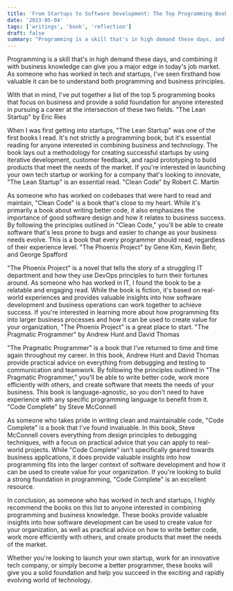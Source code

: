 ```yaml
---
title: 'From Startups to Software Development: The Top Programming Books for Business-Minded Coders'
date: '2023-05-04'
tags: ['writings', 'book', 'reflection']
draft: false
summary: "Programming is a skill that's in high demand these days, and combining it with business knowledge can give..."
---
```


Programming is a skill that's in high demand these days, and combining it with business knowledge can give you a major edge in today's job market. As someone who has worked in tech and startups, I've seen firsthand how valuable it can be to understand both programming and business principles.

With that in mind, I've put together a list of the top 5 programming books that focus on business and provide a solid foundation for anyone interested in pursuing a career at the intersection of these two fields.
"The Lean Startup" by Eric Ries

When I was first getting into startups, "The Lean Startup" was one of the first books I read. It's not strictly a programming book, but it's essential reading for anyone interested in combining business and technology. The book lays out a methodology for creating successful startups by using iterative development, customer feedback, and rapid prototyping to build products that meet the needs of the market. If you're interested in launching your own tech startup or working for a company that's looking to innovate, "The Lean Startup" is an essential read.
"Clean Code" by Robert C. Martin

As someone who has worked on codebases that were hard to read and maintain, "Clean Code" is a book that's close to my heart. While it's primarily a book about writing better code, it also emphasizes the importance of good software design and how it relates to business success. By following the principles outlined in "Clean Code," you'll be able to create software that's less prone to bugs and easier to change as your business needs evolve. This is a book that every programmer should read, regardless of their experience level.
"The Phoenix Project" by Gene Kim, Kevin Behr, and George Spafford

"The Phoenix Project" is a novel that tells the story of a struggling IT department and how they use DevOps principles to turn their fortunes around. As someone who has worked in IT, I found the book to be a relatable and engaging read. While the book is fiction, it's based on real-world experiences and provides valuable insights into how software development and business operations can work together to achieve success. If you're interested in learning more about how programming fits into larger business processes and how it can be used to create value for your organization, "The Phoenix Project" is a great place to start.
"The Pragmatic Programmer" by Andrew Hunt and David Thomas

"The Pragmatic Programmer" is a book that I've returned to time and time again throughout my career. In this book, Andrew Hunt and David Thomas provide practical advice on everything from debugging and testing to communication and teamwork. By following the principles outlined in "The Pragmatic Programmer," you'll be able to write better code, work more efficiently with others, and create software that meets the needs of your business. This book is language-agnostic, so you don't need to have experience with any specific programming language to benefit from it.
"Code Complete" by Steve McConnell

As someone who takes pride in writing clean and maintainable code, "Code Complete" is a book that I've found invaluable. In this book, Steve McConnell covers everything from design principles to debugging techniques, with a focus on practical advice that you can apply to real-world projects. While "Code Complete" isn't specifically geared towards business applications, it does provide valuable insights into how programming fits into the larger context of software development and how it can be used to create value for your organization. If you're looking to build a strong foundation in programming, "Code Complete" is an excellent resource.

In conclusion, as someone who has worked in tech and startups, I highly recommend the books on this list to anyone interested in combining programming and business knowledge. These books provide valuable insights into how software development can be used to create value for your organization, as well as practical advice on how to write better code, work more efficiently with others, and create products that meet the needs of the market.

Whether you're looking to launch your own startup, work for an innovative tech company, or simply become a better programmer, these books will give you a solid foundation and help you succeed in the exciting and rapidly evolving world of technology.
